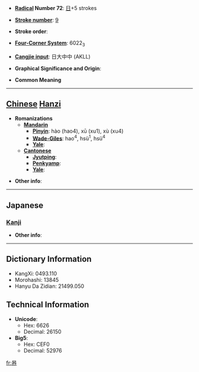 * '''[[Wiktionary:Chinese radical index| Radical]] Number 72''': [[Wiktionary:Chinese radical index 日|日]]+5 strokes

* '''[[Wiktionary:Chinese total strokes index|Stroke number]]''': [[Wiktionary:Chinese total strokes index 9|9]]

* '''Stroke order''': 

* '''[[Wiktionary:Chinese four corner index|Four-Corner System]]''': 6022<sub>3</sub>

* '''[[Wiktionary:Chinese Cangjie index|Cangjie input]]''': 日大中中 (AKLL)

* '''Graphical Significance and Origin''': 

* '''Common Meaning'''

----

== [[Chinese]] [[Hanzi]] ==

* '''Romanizations'''
** '''[[Mandarin]]'''
*** '''[[Pinyin]]''': hào (hao4), xū (xu1), xù (xu4)
*** '''[[Wade-Giles]]''': hao<sup>4</sup>, hsü<sup>1</sup>, hsü<sup>4</sup>
*** '''[[Yale]]''': 
** '''[[Cantonese]]'''
*** '''[[Jyutping]]''':
*** '''[[Penkyamp]]''': 
*** '''[[Yale]]''': 

* '''Other info''': 

----

==Japanese==
===[[Kanji]]===
{{kanji|on readings=[[こう]] (kō)
|kun readings=[[そら]] (sora)
}}

* '''Other info''':  

----

== Dictionary Information ==

* KangXi: 0493.110
* Morohashi: 13845
* Hanyu Da Zidian: 21499.050

== Technical Information ==

* '''Unicode''':
** Hex: 6626
** Decimal: 26150
* '''Big5''':
** Hex: CEF0
** Decimal: 52976

[[fr:昦]]